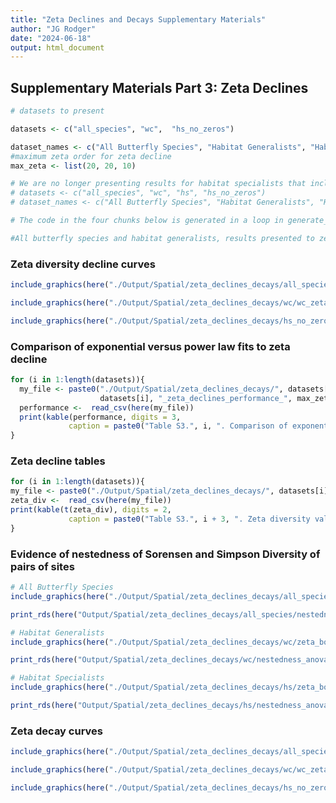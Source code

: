 ```yaml
---
title: "Zeta Declines and Decays Supplementary Materials"
author: "JG Rodger"
date: "2024-06-18"
output: html_document
---
```


##  Supplementary Materials Part 3: Zeta Declines

```r
# datasets to present

datasets <- c("all_species", "wc",  "hs_no_zeros")

dataset_names <- c("All Butterfly Species", "Habitat Generalists", "Habitat Specialists" )
#maximum zeta order for zeta decline
max_zeta <- list(20, 20, 10)

# We are no longer presenting results for habitat specialists that include sites with no habitat specialists
# datasets <- c("all_species", "wc", "hs", "hs_no_zeros")
# dataset_names <- c("All Butterfly Species", "Habitat Generalists", "Habitat Specialists including sites with no species", "Habitat Specialists excluding sites with no species" )

```


```r
# The code in the four chunks below is generated in a loop in generate_code_chunks_for_supp_report and manually copied and pasted here 

#All butterfly species and habitat generalists, results presented to zeta order 20, habitat specialists to order 10

```

### Zeta diversity decline curves
```r
include_graphics(here("./Output/Spatial/zeta_declines_decays/all_species/all_species_zeta_decline_to_20.png"))
```

```r
include_graphics(here("./Output/Spatial/zeta_declines_decays/wc/wc_zeta_decline_to_20.png"))
```

```r
include_graphics(here("./Output/Spatial/zeta_declines_decays/hs_no_zeros/hs_no_zeros_zeta_decline_to_10.png"))
```

### Comparison of exponential versus power law fits to zeta decline
```r

for (i in 1:length(datasets)){
  my_file <- paste0("./Output/Spatial/zeta_declines_decays/", datasets[i], "/", 
                    datasets[i], "_zeta_declines_performance_", max_zeta[[i]], ".csv")
  performance <-  read_csv(here(my_file))
  print(kable(performance, digits = 3,
             caption = paste0("Table S3.", i, ". Comparison of exponential versus power law fits to zeta decline for ", dataset_names[i], ", zeta orders 1 to ", max_zeta[[i]])))
}
```

### Zeta decline tables
```r

for (i in 1:length(datasets)){
my_file <- paste0("./Output/Spatial/zeta_declines_decays/", datasets[i], "/", datasets[i], "_zeta_decline_exact.csv")
zeta_div <-  read_csv(here(my_file))
print(kable(t(zeta_div), digits = 2,
             caption = paste0("Table S3.", i + 3, ". Zeta diversity values for ", dataset_names[i])))
}
```

### Evidence of nestedness of Sorensen and Simpson Diversity of pairs of sites 

```r
# All Butterfly Species
include_graphics(here("./Output/Spatial/zeta_declines_decays/all_species/zeta_boxplot.png."))
```

```r
print_rds(here("Output/Spatial/zeta_declines_decays/all_species/nestedness_anova_table.rds"), tab_no = "S3.7")
```

```r
# Habitat Generalists
include_graphics(here("./Output/Spatial/zeta_declines_decays/wc/zeta_boxplot.png."))
```

```r
print_rds(here("Output/Spatial/zeta_declines_decays/wc/nestedness_anova_table.rds"), tab_no = "S3.8")
```

```r
# Habitat Specialists
include_graphics(here("./Output/Spatial/zeta_declines_decays/hs/zeta_boxplot.png."))
```

```r
print_rds(here("Output/Spatial/zeta_declines_decays/hs/nestedness_anova_table.rds"), tab_no = "S3.9")
```

### Zeta decay curves

```r
include_graphics(here("./Output/Spatial/zeta_declines_decays/all_species/all_species_zeta_distance_decays.png"))
```

```r
include_graphics(here("./Output/Spatial/zeta_declines_decays/wc/wc_zeta_distance_decays.png"))
```

```r
include_graphics(here("./Output/Spatial/zeta_declines_decays/hs_no_zeros/hs_no_zeros_zeta_distance_decays.png"))
```

